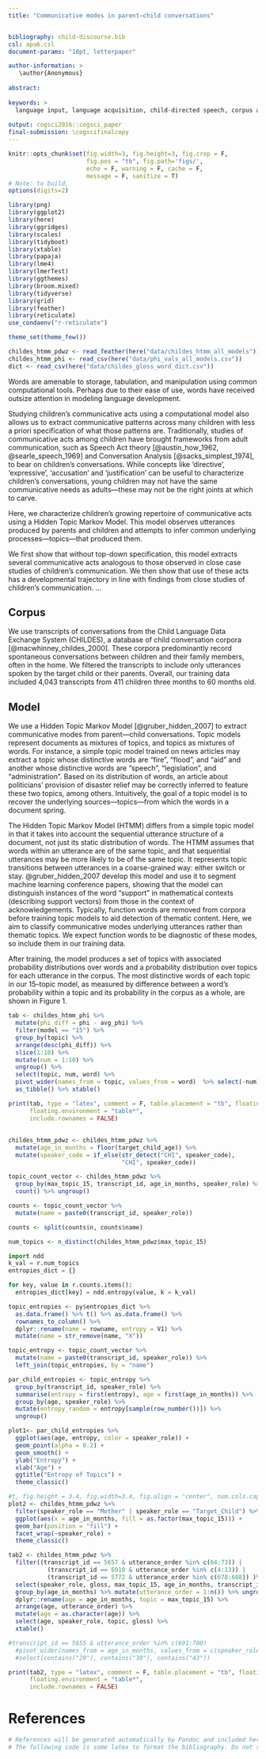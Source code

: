 ```yaml
---
title: "Communicative modes in parent—child conversations"


bibliography: child-discourse.bib
csl: apa6.csl
document-params: "10pt, letterpaper"

author-information: > 
   \author{Anonymous}
   
abstract:
  
keywords: >
  language input, language acquisition, child-directed speech, corpus analysis, word2vec
    
output: cogsci2016::cogsci_paper
final-submission: \cogscifinalcopy
---
```


```r
knitr::opts_chunk$set(fig.width=3, fig.height=3, fig.crop = F, 
                      fig.pos = "tb", fig.path='figs/',
                      echo = F, warning = F, cache = F, 
                      message = F, sanitize = T)
# Note: to build, 
options(digits=2)
```

```r
library(png)
library(ggplot2)
library(here)
library(ggridges)
library(scales)
library(tidyboot)
library(xtable)
library(papaja)
library(lme4)
library(lmerTest)
library(ggthemes)
library(broom.mixed)
library(tidyverse)
library(grid)
library(feather)
library(reticulate)
use_condaenv("r-reticulate")

theme_set(theme_few())
```

```r
childes_htmm_pdwz <- read_feather(here("data/childes_htmm_all_models"))
childes_htmm_phi <- read_csv(here("data/phi_vals_all_models.csv"))
dict <- read_csv(here("data/childes_gloss_word_dict.csv"))
```



Words are amenable to storage, tabulation, and manipulation using common computational tools. Perhaps due to their ease of use, words have received outsize attention in modeling language development.  

Studying children's communicative acts using a computational model also allows us to extract communicative patterns across many children with less a priori specification of what those patterns are. Traditionally, studies of communicative acts among children have brought frameworks from adult communication, such as Speech Act theory [@austin_how_1962, @searle_speech_1969] and Conversation Analysis [@sacks_simplest_1974], to bear on children's conversations. While concepts like 'directive', 'expressive', 'accusation' and 'justification' can be useful to characterize children's conversations, young children may not have the same communicative needs as adults—these may not be the right joints at which to carve. 

Here, we characterize children's growing repertoire of communicative acts using a Hidden Topic Markov Model. This model observes utterances produced by parents and children and attempts to infer common underlying processes—topics—that produced them.  

We first show that without top-down specification, this model extracts several communicative acts analogous to those observed in close case studies of children's communication. We then show that use of these acts has a developmental trajectory in line with findings from close studies of children's communication. ...

## Corpus

We use transcripts of conversations from the Child Language Data Exchange System (CHILDES), a database of child conversation corpora [@macwhinney_childes_2000]. These corpora predominantly record spontaneous conversations between children and their family members, often in the home. We filtered the transcripts to include only utterances spoken by the target child or their parents. Overall, our training data included 4,043 transcripts from 411 children three months to 60 months old. 

## Model

We use a Hidden Topic Markov Model [@gruber_hidden_2007] to extract communicative modes from parent—child conversations. Topic models represent documents as mixtures of topics, and topics as mixtures of words. For instance, a simple topic model trained on news articles may extract a topic whose distinctive words are "fire", "flood", and "aid" and another whose distinctive words are "speech", "legislation", and "administration". Based on its distribution of words, an article about politicians' provision of disaster relief may be correctly inferred to feature these two topics, among others. Intuitively, the goal of a topic model is to recover the underlying sources—topics—from which the words in a document spring. 

The Hidden Topic Markov Model (HTMM) differs from a simple topic model in that it takes into account the sequential utterance structure of a document, not just its static distribution of words. The HTMM assumes that words within an utterance are of the same topic, and that sequential utterances may be more likely to be of the same topic. It represents topic transitions between utterances in a coarse-grained way: either switch or stay. @gruber_hidden_2007 develop this model and use it to segment machine learning conference papers, showing that the model can distinguish instances of the word "support" in mathematical contexts (describing support vectors) from those in the context of acknowledgements. Typically, function words are removed from corpora before training topic models to aid detection of thematic content. Here, we aim to classify communicative modes underlying utterances rather than thematic topics. We expect function words to be diagnostic of these modes, so include them in our training data.

After training, the model produces a set of topics with associated probability distributions over words and a probability distribution over topics for each utterance in the corpus. The most distinctive words of each topic in our 15–topic model, as measured by difference between a word's probability within a topic and its probability in the corpus as a whole, are shown in Figure 1. 

```r
tab <- childes_htmm_phi %>%
  mutate(phi_diff = phi - avg_phi) %>%
  filter(model == "15") %>%
  group_by(topic) %>%
  arrange(desc(phi_diff)) %>%
  slice(1:10) %>%
  mutate(num = 1:10) %>%
  ungroup() %>%
  select(topic, num, word) %>%
  pivot_wider(names_from = topic, values_from = word)  %>% select(-num) %>%
  as_tibble() %>% xtable()

print(tab, type = "latex", comment = F, table.placement = "tb", floating = TRUE,
      floating.environment = "table*",
      include.rownames = FALSE)
```

##





```r

childes_htmm_pdwz <- childes_htmm_pdwz %>%
  mutate(age_in_months = floor(target_child_age)) %>%
  mutate(speaker_code = if_else(str_detect("CHI", speaker_code), 
                                "CHI", speaker_code))

topic_count_vector <- childes_htmm_pdwz %>%
  group_by(max_topic_15, transcript_id, age_in_months, speaker_role) %>%
  count() %>% ungroup()

counts <- topic_count_vector %>%
  mutate(name = paste0(transcript_id, speaker_role)) 

counts <- split(counts$n, counts$name)

num_topics <- n_distinct(childes_htmm_pdwz$max_topic_15)

```

```python
import ndd
k_val = r.num_topics
entropies_dict = {}

for key, value in r.counts.items():
  entropies_dict[key] = ndd.entropy(value, k = k_val)
```

```r
topic_entropies <- py$entropies_dict %>%
  as.data.frame() %>% t() %>% as.data.frame() %>%
  rownames_to_column() %>%
  dplyr::rename(name = rowname, entropy = V1) %>%
  mutate(name = str_remove(name, "X"))

topic_entropy <- topic_count_vector %>% 
  mutate(name = paste0(transcript_id, speaker_role)) %>%
  left_join(topic_entropies, by = "name")

par_child_entropies <- topic_entropy %>%
  group_by(transcript_id, speaker_role) %>%
  summarise(entropy = first(entropy), age = first(age_in_months)) %>%
  group_by(age, speaker_role) %>%
  mutate(entropy_random = entropy[sample(row_number())]) %>%
  ungroup()

```

```r
plot1<- par_child_entropies %>%
  ggplot(aes(age, entropy, color = speaker_role)) +
  geom_point(alpha = 0.2) +
  geom_smooth() +
  ylab("Entropy") +
  xlab("Age") +
  ggtitle("Entropy of Topics") +
  theme_classic()
```

```r
#t, fig.height = 3.4, fig.width=3.4, fig.align = "center", num.cols.cap=1, fig.cap = "Plot showing the distribution of topics produced by children and mothers across development.", fig.pos="tb"
plot2 <- childes_htmm_pdwz %>%
  filter(speaker_role == "Mother" | speaker_role == "Target_Child") %>%
  ggplot(aes(x = age_in_months, fill = as.factor(max_topic_15))) +
  geom_bar(position = "fill") +
  facet_wrap(~speaker_role) +
  theme_classic() 
```


```r

tab2 <- childes_htmm_pdwz %>%
  filter((transcript_id == 5657 & utterance_order %in% c(64:73)) |
           (transcript_id == 6910 & utterance_order %in% c(4:13)) |
           (transcript_id == 5772 & utterance_order %in% c(678:688)) )%>%
  select(speaker_role, gloss, max_topic_15, age_in_months, transcript_id) %>%
  group_by(age_in_months) %>% mutate(utterance_order = 1:n()) %>% ungroup() %>%
  dplyr::rename(age = age_in_months, topic = max_topic_15) %>%
  arrange(age, utterance_order) %>%
  mutate(age = as.character(age)) %>%
  select(age, speaker_role, topic, gloss) %>%
  xtable()

#transcript_id == 5655 & utterance_order %in% c(691:700)
  #pivot_wider(names_from = age_in_months, values_from = c(speaker_role, gloss, max_topic_15)) %>% 
  #select(contains("29"), contains("38"), contains("43")) 

print(tab2, type = "latex", comment = F, table.placement = "tb", floating = TRUE,
      floating.environment = "table*",
      include.rownames = FALSE)
```
# References 

```r
# References will be generated automatically by Pandoc and included here.
# The following code is some latex to format the bibliography. Do not remove it.
```

\setlength{\parindent}{-0.1in} 
\setlength{\leftskip}{0.125in}
\noindent